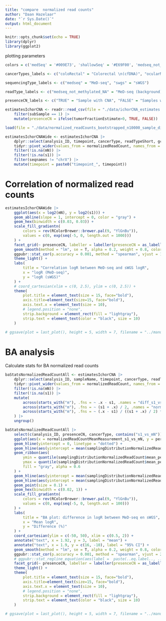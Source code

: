 ```yaml
---
title: "compare  normalized read counts"
author: "Daan Hazelaar"
date: "`r Sys.Date()`"
output: html_document
---
```


```r
knitr::opts_chunk$set(echo = TRUE)
library(dplyr)
library(ggplot2)
```

plotting parameters
```r
colors = c('medSeq' = '#009E73', 'shallowSeq' = '#E69F00', 'medseq_not_methylated_NA' = '#009E73', 'swgs_NA_0_150' = '#E69F00', 'shallowSeq_allReads' = '#D55E00', 'shallowSeq_sizeSelected_90_150' = '#F0E442', 'medSeq_methylated' = '#0072B2')

cancerTypes_labels <- c("coloRectal" = "Colorectal \n(cfDNA)", "ocularMelanomaCFdna" = "Ocular Melanoma \n(cfDNA)", "ocularMelanomaTissue" = "Ocular Melanoma \n(tissue)", "ovary" = "Ovarium \n(cfDNA)", "skinMelanoma" = "Skin Melanoma \n(cfDNA)")

sequencingType_labels <- c("medseq" = "MeD-seq", "swgs" = "sWGS")

readType_labels <- c("medseq_not_methylated_NA" = "MeD-seq (background)", "medSeq_methylated" = "MeD-seq (methylated)", "swgs_NA_0_150" = "sWGS")

presenceCN_labels <- c("TRUE" = "Sample with CNA", "FALSE" = "Samples without CNA")
```

```r
estimatesIchorCNA <- readr::read_csv(file = "./data/ichorCNA_estimates.csv") |> 
    filter(subSample == 1) |> 
    mutate(presenceCN = ifelse(tumorFractionEstimate>0, TRUE, FALSE))

load(file = "./data/normalized_readCounts_bootstrapped_n10000_sample_distribution.RData")
```


```r
estimatesIchorCNAWide <- estimatesIchorCNA |> 
    dplyr::select(analysis_ID, timepoint, cancerType, readTypeShort, gcContent, normalizedReadCount, seqnames, start, end, presenceCN) |> 
    tidyr::pivot_wider(values_from = normalizedReadCount, names_from = readTypeShort) |> 
    filter(!is.na(mN)) |> 
    filter(!is.na(s1)) |> 
    filter(seqnames != "chrX") |> 
    mutate(timepoint = paste0("timepoint_", timepoint))
```


# Correlation of normalized read counts
```r
estimatesIchorCNAWide |> 
    ggplot(aes(x = log2(mN), y = log2(s1))) +
    geom_abline(slope = 1, intercept = 0, color = "gray") +
    geom_hex(binwidth = c(0.03, 0.03)) +
    scale_fill_gradientn(
        colors = rev(RColorBrewer::brewer.pal(9, "YlGnBu")),
        values = c(0, exp(seq(-5, 0, length.out = 1000)))
    ) +
    facet_grid(~ presenceCN, labeller = labeller(presenceCN = as_labeller(presenceCN_labels))) +
    geom_smooth(method = "lm", se = T, alpha = 0.2, weight = 0.8, color = '#D55E00') +
    ggpubr::stat_cor(p.accuracy = 0.001, method = "spearman", vjust = 1, hjust = 0, size = 5, cor.coef.name ="rho") +
    theme_light() +
    labs(
        title = "Correlation logR between MeD-seq and sWGS logR",
        x = "logR (MeD-seq)",
        y = "logR (sWGS)"
    ) +
    # coord_cartesian(xlim = c(0, 2.5), ylim = c(0, 2.5)) +
    theme(
        plot.title = element_text(size = 15, face="bold"),
        axis.title=element_text(size=15, face="bold"),
        axis.text.x = element_text(size = 10),
        # legend.position = "none",
        strip.background = element_rect(fill = "lightgray"),
        strip.text = element_text(color = "black", size = 10)
    )

# ggsave(plot = last_plot(), height = 5, width = 7, filename = "../manuscripts/figures/heatmap_correlation_logR.png")
```


# BA analysis

Calculate stats for BA normalized read counts
```r
baStatsNormalizedReadCountAll <- estimatesIchorCNA |> 
    dplyr::select(analysis_ID, sampleName, timepoint, cancerType, readTypeShort, gcContent, normalizedReadCount, seqnames, start, end, copy.number, presenceCN) |> 
    tidyr::pivot_wider(values_from = normalizedReadCount, names_from = readTypeShort) |> 
    filter(!is.na(mN)) |> 
    filter(!is.na(s1)) |>  
    mutate(
        across(starts_with("m"), .fns = ~ .x - s1, .names = "diff_s1_vs_{.col}"),
        across(starts_with("m"), .fns = ~ (s1 + .x) / 2, .names = "normalizedReadCountMeanMeasurement_s1_vs_{.col}"),
        across(starts_with("m"), .fns = ~ (.x - s1) / ((s1 + .x) / 2) * 100, .names = "perc_diff_s1_vs_{.col}"),
    ) |> 
    ungroup()
```


```r
baStatsNormalizedReadCountAll |> 
    select(c(analysis_ID, presenceCN, cancerType, contains("s1_vs_mN"))) |> 
    ggplot(aes(x = normalizedReadCountMeanMeasurement_s1_vs_mN, y = perc_diff_s1_vs_mN)) + 
    geom_hline(yintercept = 0, linetype = "dotted") +
    geom_hline(aes(yintercept = mean(samplingDistributionNormalizedReadCount$mean_perc_diff_s1_vs_mN))) +
    geom_ribbon(aes(
        ymin = quantile(samplingDistributionNormalizedReadCount$mean_perc_diff_s1_vs_mN, probs = 0.025),
        ymax = quantile(samplingDistributionNormalizedReadCount$mean_perc_diff_s1_vs_mN, probs = 0.975)),
        fill = "gray", alpha = 0.6
    ) +
    geom_hline(aes(yintercept = mean(samplingDistributionNormalizedReadCount$ciLower_perc_diff_s1_vs_mN))) +
    geom_hline(aes(yintercept = mean(samplingDistributionNormalizedReadCount$ciUpper_perc_diff_s1_vs_mN))) +
    geom_point(size = 0.1) +
    geom_hex(binwidth = c(0.02, 1)) +
    scale_fill_gradientn(
        colors = rev(RColorBrewer::brewer.pal(9, "YlGnBu")),
        values = c(0, exp(seq(-5, 0, length.out = 100)))
    ) +
    labs(
        title = "BA plot: difference in logR between MeD-seq en sWGS",
        x = "Mean logR",
        y = "Difference (%)"
    ) +
    coord_cartesian(ylim = c(-50, 50), xlim = c(0.5, 2)) +
    annotate("text", x = 1.92, y = 3, label = "mean") +
    annotate("text", x = 1.9, y = c(16, -10), label = "95% CI") +
    geom_smooth(method = "lm", se = T, alpha = 0.2, weight = 0.8, color = '#D55E00') +
    ggpubr::stat_cor(p.accuracy = 0.001, method = "spearman", vjust = 2, hjust = 0, size = 5, cor.coef.name ="rho") +
    # ggpubr::stat_regline_equation(aes(label =  paste(..eq.label.., ..rr.label.., sep = "~~~~")), label.y.npc = "top", vjust = 1, hjust = 0, size = 5) +
    facet_grid(~ presenceCN, labeller = labeller(presenceCN = as_labeller(presenceCN_labels))) +
    theme_light() +
    theme(
        plot.title = element_text(size = 15, face="bold"),
        axis.title=element_text(size=15, face="bold"),
        axis.text.x = element_text(size = 10),
        # legend.position = "none",
        strip.background = element_rect(fill = "lightgray"),
        strip.text = element_text(color = "black", size = 10)
    )

# ggsave(plot = last_plot(), height = 5, width = 7, filename = "../manuscripts/figures/heatmap_BA_analysis_logR.png")
```



```r

```

